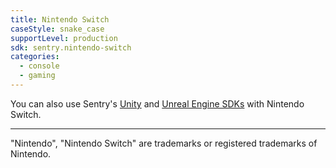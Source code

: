 ```yaml
---
title: Nintendo Switch
caseStyle: snake_case
supportLevel: production
sdk: sentry.nintendo-switch
categories:
  - console
  - gaming
---
```


<Include name="console-intro/nintendo-switch" />

You can also use Sentry's [Unity](/platforms/unity/game-consoles/) and [Unreal Engine SDKs](/platforms/unreal/game-consoles/) with Nintendo Switch.

----

"Nintendo", "Nintendo Switch" are trademarks or registered trademarks of Nintendo.
